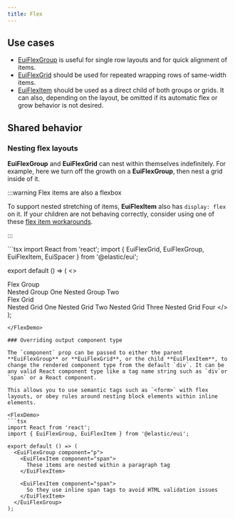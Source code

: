 ```yaml
---
title: Flex
---
```



## Use cases

- [EuiFlexGroup](./group.mdx) is useful for single row layouts and for quick alignment of items.
- [EuiFlexGrid](./grid.mdx) should be used for repeated wrapping rows of same-width items.
- [EuiFlexItem](./item.mdx) should be used as a direct child of both groups or grids. It can also, depending on the layout, be omitted if its automatic flex or grow behavior is not desired.

## Shared behavior


<DemoNote />

### Nesting flex layouts

**EuiFlexGroup** and **EuiFlexGrid** can nest within themselves indefinitely. For example, here we turn off the growth on a **EuiFlexGroup**, then nest a grid inside of it.

:::warning Flex items are also a flexbox

To support nested stretching of items, **EuiFlexItem** also has `display: flex` on it. If your children are not behaving correctly, consider using one of these [flex item workarounds](./item.mdx#flex-items-are-also-flex).

:::

<FlexDemo>
  ```tsx
  import React from 'react';
  import { EuiFlexGrid, EuiFlexGroup, EuiFlexItem, EuiSpacer } from '@elastic/eui';

  export default () => (
    <>
      <EuiFlexGroup>
        <EuiFlexItem grow={false}>
          <div>Flex Group</div>
          <EuiSpacer />
          <EuiFlexGroup>
            <EuiFlexItem>Nested Group One</EuiFlexItem>
            <EuiFlexItem>Nested Group Two</EuiFlexItem>
          </EuiFlexGroup>
        </EuiFlexItem>
        <EuiFlexItem grow={false}>
          <div>Flex Grid</div>
          <EuiSpacer />
          <EuiFlexGrid columns={3}>
            <EuiFlexItem>Nested Grid One</EuiFlexItem>
            <EuiFlexItem>Nested Grid Two</EuiFlexItem>
            <EuiFlexItem>Nested Grid Three</EuiFlexItem>
            <EuiFlexItem>Nested Grid Four</EuiFlexItem>
          </EuiFlexGrid>
        </EuiFlexItem>
      </EuiFlexGroup>
    </>
  );
  ```
</FlexDemo>

### Overriding output component type

The `component` prop can be passed to either the parent **EuiFlexGroup** or **EuiFlexGrid**, or the child **EuiFlexItem**, to change the rendered component type from the default `div`. It can be any valid React component type like a tag name string such as `div`or `span` or a React component.

This allows you to use semantic tags such as `<form>` with flex layouts, or obey rules around nesting block elements within inline elements.

<FlexDemo>
  ```tsx
  import React from 'react';
  import { EuiFlexGroup, EuiFlexItem } from '@elastic/eui';

  export default () => (
    <EuiFlexGroup component="p">
      <EuiFlexItem component="span">
        These items are nested within a paragraph tag
      </EuiFlexItem>

      <EuiFlexItem component="span">
        So they use inline span tags to avoid HTML validation issues
      </EuiFlexItem>
    </EuiFlexGroup>
  );
  ```
</FlexDemo>
